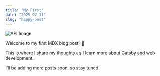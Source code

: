 ```yaml
---
title: "My First"
date: "2025-07-11"
slug: "happy-post"
---
```


![API Image](../images/api-diagram.jpg)

Welcome to my first MDX blog post! 🎉

This is where I share my thoughts as I learn more about Gatsby and web development.

I’ll be adding more posts soon, so stay tuned!
